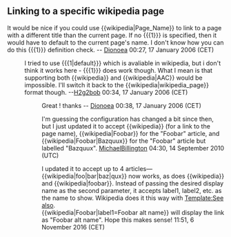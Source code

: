 == Linking to a specific wikipedia page ==

It would be nice if you could use <nowiki>{{wikipedia|Page_Name}}</nowiki> to link to a page with a different title than the current page. If no <nowiki>{{{1}}}</nowiki> is specified, then it would have to default to the current page's name. I don't know how you can do this <nowiki>{{{1}}}</nowiki> definition check. -- [[User:Dionoea|Dionoea]] 00:27, 17 January 2006 (CET)

: <nowiki>I tried to use {{{1|default}}} which is avaliable in wikipedia, but i don't think it works here - {{{1}}} does work though. What I mean is that supporting both {{wikipedia}} and {{wikipedia|AAC}} would be impossible. I'll switch it back to the {{wikipedia|wikipedia_page}} format though. </nowiki> --[[User:H2g2bob|H2g2bob]] 00:34, 17 January 2006 (CET)

:: Great ! thanks -- [[User:Dionoea|Dionoea]] 00:38, 17 January 2006 (CET)

::: I'm guessing the configuration has changed a bit since then, but I just updated it to accept <nowiki>{{wikipedia}} (for a link to the page name), {{wikipedia|Foobar}} for the "Foobar" article, and {{wikipedia|Foobar|Bazquux}}</nowiki> for the "Foobar" article but labelled "Bazquux". [[User:MichaelBillington|MichaelBillington]] 04:30, 14 September 2010 (UTC)

:::: I updated it to accept up to 4 articles—<nowiki>{{wikipedia|foo|bar|baz|qux}}</nowiki> now works, as does <nowiki>{{wikipedia}}</nowiki> and <nowiki>{{wikipedia|foobar}}</nowiki>. Instead of passing the desired display name as the second parameter, it accepts label1, label2, etc. as the name to show. Wikipedia does it this way with [https://en.wikipedia.org/wiki/Template:See_also/doc#Usage Template:See also].
:::: <nowiki>{{wikipedia|Foobar|label1=Foobar alt name}}</nowiki> will display the link as "Foobar alt name". Hope this makes sense! {{User:DoesItReallyMatter/real_sig}} 11:51, 6 November 2016 (CET)